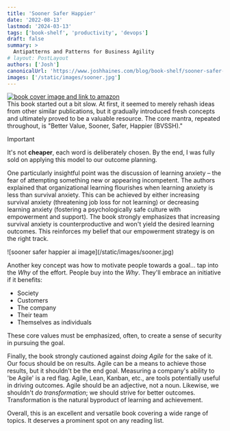```yaml
---
title: 'Sooner Safer Happier'
date: '2022-08-13'
lastmod: '2024-03-13'
tags: ['book-shelf', 'productivity', 'devops']
draft: false
summary: >
  Antipatterns and Patterns for Business Agility
# layout: PostLayout
authors: ['Josh']
canonicalUrl: 'https://www.joshhaines.com/blog/book-shelf/sooner-safer-happier'
images: ['/static/images/sooner.jpg']
---
```


<div className="mx-auto w-1/3">
  <a href="https://www.amazon.com/Sooner-Safer-Happier-Antipatterns-Patterns/dp/1950508412">
    <img
      alt="book cover image and link to amazon"
      src="https://m.media-amazon.com/images/I/41LYjbp7bSL._SY445_SX342_.jpg"
    />
  </a>
</div>
This book started out a bit slow. At first, it seemed to merely rehash ideas from other similar publications,
but it gradually introduced fresh concepts and ultimately proved to be a valuable resource. The core
mantra, repeated throughout, is "Better Value, Sooner, Safer, Happier (BVSSH)."

> [!IMPORTANT]
> It's not **cheaper**, each word is deliberately chosen. By the end, I was fully sold on applying this model to our outcome planning.

One particularly insightful point was the discussion of learning anxiety – the fear of attempting something new or appearing incompetent. The authors explained that organizational learning flourishes when learning anxiety is less than survival anxiety. This can be achieved by either increasing survival anxiety (threatening job loss for not learning) or decreasing learning anxiety (fostering a psychologically safe culture with empowerment and support). The book strongly emphasizes that increasing survival anxiety is counterproductive and won't yield the desired learning outcomes. This reinforces my belief that our empowerment strategy is on the right track.

<div className="-mx-2 flex flex-wrap justify-center overflow-hidden xl:-mx-2">
  <div className="my-1 w-full overflow-hidden px-2 xl:my-1 xl:w-1/2 xl:px-2">
    ![sooner safer happier ai image](/static/images/sooner.jpg)
  </div>
</div>

Another key concept was how to motivate people towards a goal... tap into the _Why_ of the effort. People buy into the _Why_. They'll embrace an initiative if it benefits:

- Society
- Customers
- The company
- Their team
- Themselves as individuals

These core values must be emphasized, often, to create a sense of security in pursuing the goal.

Finally, the book strongly cautioned against _doing Agile_ for the sake of it. Our focus should be on results. Agile can be a means to achieve those results, but it shouldn't be the end goal. Measuring a company's ability to 'be Agile' is a red flag. Agile, Lean, Kanban, etc., are tools potentially useful in driving outcomes. Agile should be an adjective, not a noun. Likewise, we shouldn't _do transformation_; we should strive for better outcomes. Transformation is the natural byproduct of learning and achievement.

Overall, this is an excellent and versatile book covering a wide range of topics. It deserves a prominent spot on any reading list.
